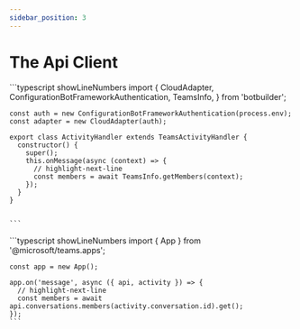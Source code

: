 ```yaml
---
sidebar_position: 3
---
```



# The Api Client

<Tabs groupId="sending-activities">
  <TabItem value="BotBuilder" default>
    ```typescript showLineNumbers
    import {
      CloudAdapter,
      ConfigurationBotFrameworkAuthentication,
      TeamsInfo,
    } from 'botbuilder';

    const auth = new ConfigurationBotFrameworkAuthentication(process.env);
    const adapter = new CloudAdapter(auth);

    export class ActivityHandler extends TeamsActivityHandler {
      constructor() {
        super();
        this.onMessage(async (context) => {
          // highlight-next-line
          const members = await TeamsInfo.getMembers(context);
        });
      }
    }


    ```
  </TabItem>
  <TabItem value="Teams AI">
    ```typescript showLineNumbers
    import { App } from '@microsoft/teams.apps';

    const app = new App();

    app.on('message', async ({ api, activity }) => {
      // highlight-next-line
      const members = await api.conversations.members(activity.conversation.id).get();
    });
    ```
  </TabItem>
</Tabs>
